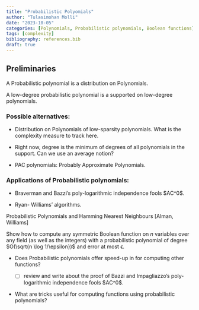 ```yaml
---
title: "Probabilistic Polyomials"
author: "Tulasimohan Molli"
date: "2023-10-05"
categories: [Polynomials, Probabilistic polynomials, Boolean functions]
tags: [complexity]
bibliography: references.bib
draft: true
---
```


## Preliminaries

A Probabilistic polynomial is a distribution on Polynomials.

A low-degree probabilistic polynomial is a supported on low-degree polynomials.

### Possible alternatives:

-   Distribution on Polynomials of low-sparsity polynomials. What is the complexity measure to track here.

-   Right now, degree is the minimum of degrees of all polynomials in the support. Can we use an average notion?

-   PAC polynomials: Probably Approximate Polynomials.

### Applications of Probabilistic polynomials:

-   Braverman and Bazzi's poly-logarithmic independence fools \$AC\^0\$.

-   Ryan- Williams' algorithms.

Probabilistic Polynomials and Hamming Nearest Neighbours \[Alman, Williams\]

Show how to compute any symmetric Boolean function on $n$ variables over any field (as well as the integers) with a probabilistic polynomial of degree $O(\sqrt{n \log 1/\epsilon})$ and error at most ϵ.

-   Does Probabilistic polynomials offer speed-up in for computing other functions?

    -   [ ] review and write about the proof of Bazzi and Impagliazzo's poly-logarithmic independence fools \$AC\^0\$.

-   What are tricks useful for computing functions using probabilistic polynomials?